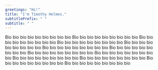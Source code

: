 ```yaml
---
greetings: "Hi!"
title: "I'm Timothy Holmes."
subtitlePrefix: " "
subtitle: " "
---
```


Bio bio bio bio bio bio bio bio bio 
Bio bio bio bio bio bio bio bio bio 
Bio bio bio bio bio bio bio bio bio
Bio bio bio bio bio bio bio bio bio
Bio bio bio bio bio bio bio bio bio
Bio bio bio bio bio bio bio bio bio
Bio bio bio bio bio bio bio bio bio
Bio bio bio bio bio bio bio bio bio
Bio bio bio bio bio bio bio bio bio
Bio bio bio bio bio bio bio bio bio
Bio bio bio bio bio bio bio bio bio
Bio bio bio bio bio bio bio bio bio
Bio bio bio bio bio bio bio bio bio